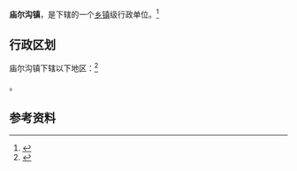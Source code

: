 {{中国乡级行政区|65/42/24/102/000}}

'''庙尔沟镇'''，是{{PRC admin/fullname|65/42/24/102/000|3}}下辖的一个[[乡镇|乡镇]]级行政单位。<ref>{{PRC admin/ref sgc|{{PRC admin/parent|65/42/24/102/000}}}}</ref>

== 行政区划 ==

庙尔沟镇下辖以下地区：<ref>{{PRC admin/ref sgc|65/42/24/102/000}}</ref>

{{PRC admin/children|65/42/24/102/000}}。

== 参考资料 ==

{{reflist}}

{{行政区划小作品}}
{{PRC admin/navcat|65/42/24/102/000}}